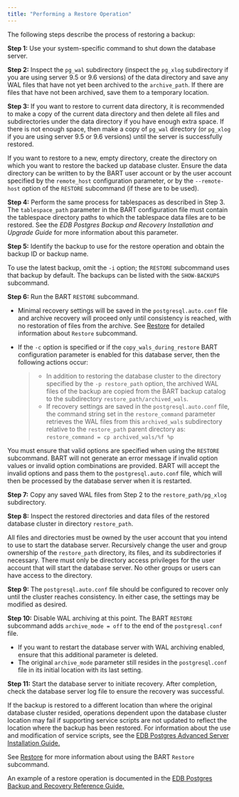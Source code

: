 ```yaml
---
title: "Performing a Restore Operation"
---
```


<div id="performing_a_restore_operation" class="registered_link"></div>


The following steps describe the process of restoring a backup:

**Step 1:** Use your system-specific command to shut down the database server.

**Step 2:** Inspect the `pg_wal` subdirectory (inspect the `pg_xlog` subdirectory if you are using server 9.5 or 9.6 versions) of the data directory and save any WAL files that have not yet been archived to the `archive_path`. If there are files that have not been archived, save them to a temporary location.

**Step 3:** If you want to restore to current data directory, it is recommended to make a copy of the current data directory and then delete all files and subdirectories under the data directory if you have enough extra space. If there is not enough space, then make a copy of `pg_wal` directory (or `pg_xlog` if you are using server 9.5 or 9.6 versions) until the server is successfully restored.

If you want to restore to a new, empty directory, create the directory on which you want to restore the backed up database cluster. Ensure the data directory can be written to by the BART user account or by the user account specified by the `remote_host` configuration parameter, or by the `--remote-host` option of the `RESTORE` subcommand (if these are to be used).

**Step 4:** Perform the same process for tablespaces as described in Step 3. The `tablespace_path` parameter in the BART configuration file must contain the tablespace directory paths to which the tablespace data files are to be restored. See the *EDB Postgres Backup and Recovery Installation and Upgrade Guide* for more information about this parameter.

**Step 5:** Identify the backup to use for the restore operation and obtain the backup ID or backup name.

To use the latest backup, omit the `-i` option; the `RESTORE` subcommand uses that backup by default. The backups can be listed with the `SHOW-BACKUPS` subcommand.

**Step 6:** Run the BART `RESTORE` subcommand.

-   Minimal recovery settings will be saved in the `postgresql.auto.conf` file and archive recovery will proceed only until consistency is reached, with no restoration of files from the archive. See [Restore](../../04_using_bart/03_basic_bart_subcommand_usage/#restore) for detailed information about `Restore` subcommand.

-   If the `-c` option is specified or if the `copy_wals_during_restore` BART configuration parameter is enabled for this database server, then the following actions occur:

    > -   In addition to restoring the database cluster to the directory specified by the `-p restore_path` option, the archived WAL files of the backup are copied from the BART backup catalog to the subdirectory `restore_path/archived_wals`.
    > -   If recovery settings are saved in the `postgresql.auto.conf` file, the command string set in the `restore_command` parameter retrieves the WAL files from this `archived_wals` subdirectory relative to the `restore_path` parent directory as: `restore_command = cp archived_wals/%f %p`

You must ensure that valid options are specified when using the `RESTORE` subcommand. BART will not generate an error message if invalid option values or invalid option combinations are provided. BART will accept the invalid options and pass them to the `postgresql.auto.conf` file, which will then be processed by the database server when it is restarted.

**Step 7:** Copy any saved WAL files from Step 2 to the `restore_path/pg_xlog` subdirectory.

**Step 8:** Inspect the restored directories and data files of the restored database cluster in directory `restore_path`.

All files and directories must be owned by the user account that you intend to use to start the database server. Recursively change the user and group ownership of the `restore_path` directory, its files, and its subdirectories if necessary. There must only be directory access privileges for the user account that will start the database server. No other groups or users can have access to the directory.

**Step 9:** The `postgresql.auto.conf` file should be configured to recover only until the cluster reaches consistency. In either case, the settings may be modified as desired.

**Step 10:** Disable WAL archiving at this point. The BART `RESTORE` subcommand adds `archive_mode = off` to the end of the `postgresql.conf` file.

-   If you want to restart the database server with WAL archiving enabled, ensure that this additional parameter is deleted.
-   The original `archive_mode` parameter still resides in the `postgresql.conf` file in its initial location with its last setting.

**Step 11:** Start the database server to initiate recovery. After completion, check the database server log file to ensure the recovery was successful.

If the backup is restored to a different location than where the original database cluster resided, operations dependent upon the database cluster location may fail if supporting service scripts are not updated to reflect the location where the backup has been restored. For information about the use and modification of service scripts, see the [EDB Postgres Advanced Server Installation Guide.](https://www.enterprisedb.com/edb-docs/)

See [Restore](../../04_using_bart/03_basic_bart_subcommand_usage/#restore) for more information about using the BART `Restore` subcommand.

An example of a restore operation is documented in the [EDB Postgres Backup and Recovery Reference Guide.](https://www.enterprisedb.com/edb-docs/)
